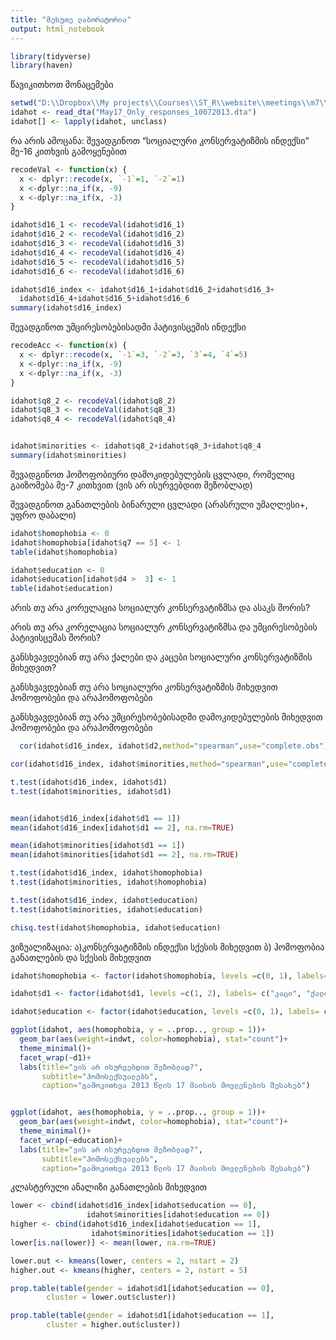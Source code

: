 ```yaml
---
title: "მეხუთე ლაბორატორია"
output: html_notebook
---
```


```r
library(tidyverse)
library(haven)
```

წავიკითხოთ მონაცემები

```r
setwd("D:\\Dropbox\\My projects\\Courses\\ST_R\\website\\meetings\\m7\\lab\\data")
idahot <- read_dta("May17_Only_responses_10072013.dta")
idahot[] <- lapply(idahot, unclass)
```

რა არის ამოცანა: შევადგინოთ "სოციალური კონსერვატიზმის ინდექსი" მე-16 კითხვის გამოყენებით

```r
recodeVal <- function(x) {
  x <- dplyr::recode(x, `-1`=1, `-2`=1)
  x <-dplyr::na_if(x, -9)
  x <-dplyr::na_if(x, -3)
}

idahot$d16_1 <- recodeVal(idahot$d16_1)
idahot$d16_2 <- recodeVal(idahot$d16_2)
idahot$d16_3 <- recodeVal(idahot$d16_3)
idahot$d16_4 <- recodeVal(idahot$d16_4)
idahot$d16_5 <- recodeVal(idahot$d16_5)
idahot$d16_6 <- recodeVal(idahot$d16_6)

idahot$d16_index <- idahot$d16_1+idahot$d16_2+idahot$d16_3+
  idahot$d16_4+idahot$d16_5+idahot$d16_6
summary(idahot$d16_index)


```

შევადგინოთ უმცირესობებისადმი პატივისცემის ინდექსი

```r
recodeAcc <- function(x) {
  x <- dplyr::recode(x, `-1`=3, `-2`=3, `3`=4, `4`=5)
  x <-dplyr::na_if(x, -9)
  x <-dplyr::na_if(x, -3)
}

idahot$q8_2 <- recodeVal(idahot$q8_2)
idahot$q8_3 <- recodeVal(idahot$q8_3)
idahot$q8_4 <- recodeVal(idahot$q8_4)


idahot$minorities <- idahot$q8_2+idahot$q8_3+idahot$q8_4
summary(idahot$minorities)

```

შევადგინოთ ჰომოფობიური დამოკიდებულების ცვლადი, რომელიც გაიზომება მე-7 კითხვით (ვის არ ისურვებდით მეზობლად)

შევადგინოთ განათლების ბინარული ცვლადი (არასრული უმაღლესი+, უფრო დაბალი)

```r

idahot$homophobia <- 0
idahot$homophobia[idahot$q7 == 5] <- 1
table(idahot$homophobia)

idahot$education <- 0
idahot$education[idahot$d4 >  3] <- 1
table(idahot$education)

```

არის თუ არა კორელაცია  სოციალურ კონსერვატიზმსა და ასაკს შორის?

არის თუ არა კორელაცია  სოციალურ კონსერვატიზმსა და  უმცირესობების პატივისცემას შორის?


განსხვავდებიან თუ არა ქალები და კაცები სოციალური კონსერვატიზმის მიხედვით?

განსხვავდებიან თუ არა სოციალური კონსერვატიზმის მიხედვით ჰომოფობები და არაჰომოფობები

განსხვავდებიან თუ არა უმცირესობებისადმი დამოკიდებულების მიხედვით ჰომოფობები და არაჰომოფობები


```r

  cor(idahot$d16_index, idahot$d2,method="spearman",use="complete.obs")

cor(idahot$d16_index, idahot$minorities,method="spearman",use="complete.obs")

t.test(idahot$d16_index, idahot$d1)
t.test(idahot$minorities, idahot$d1)


mean(idahot$d16_index[idahot$d1 == 1])
mean(idahot$d16_index[idahot$d1 == 2], na.rm=TRUE)

mean(idahot$minorities[idahot$d1 == 1])
mean(idahot$minorities[idahot$d1 == 2], na.rm=TRUE)

t.test(idahot$d16_index, idahot$homophobia)
t.test(idahot$minorities, idahot$homophobia)

t.test(idahot$d16_index, idahot$education)
t.test(idahot$minorities, idahot$education)

chisq.test(idahot$homophobia, idahot$education)

```


ვიზუალიზაცია: 
  ა)კონსერვატიზმის ინდექსი სქესის მიხედვით
  ბ) ჰომოფობია განათლების და სქესის მიხედვით

```r

idahot$homophobia <- factor(idahot$homophobia, levels =c(0, 1), labels= c("Yes", "No"))

idahot$d1 <- factor(idahot$d1, levels =c(1, 2), labels= c("კაცი", "ქალი"))

idahot$education <- factor(idahot$education, levels =c(0, 1), labels= c("უმაღლესზე დაბალი", "სრული ან არასრული უმაღლესი"))

ggplot(idahot, aes(homophobia, y = ..prop.., group = 1))+
  geom_bar(aes(weight=indwt, color=homophobia), stat="count")+
  theme_minimal()+
  facet_wrap(~d1)+
  labs(title="ვის არ ისურვებდით მეზობლად?",
       subtitle="ჰომოსექსუალებს",
       caption="გამოკითხვა 2013 წლის 17 მაისის მოვლენების შესახებ")



```

```r
ggplot(idahot, aes(homophobia, y = ..prop.., group = 1))+
  geom_bar(aes(weight=indwt, color=homophobia), stat="count")+
  theme_minimal()+
  facet_wrap(~education)+
  labs(title="ვის არ ისურვებდით მეზობლად?",
       subtitle="ჰომოსექსუალებს",
       caption="გამოკითხვა 2013 წლის 17 მაისის მოვლენების შესახებ")

```


კლასტერული ანალიზი განათლების მიხედვით

```r

lower <- cbind(idahot$d16_index[idahot$education == 0],
                 idahot$minorities[idahot$education == 0])
higher <- cbind(idahot$d16_index[idahot$education == 1],
                  idahot$minorities[idahot$education == 1])
lower[is.na(lower)] <- mean(lower, na.rm=TRUE)

lower.out <- kmeans(lower, centers = 2, nstart = 2)
higher.out <- kmeans(higher, centers = 2, nstart = 5)

prop.table(table(gender = idahot$d1[idahot$education == 0],
        cluster = lower.out$cluster))

prop.table(table(gender = idahot$d1[idahot$education == 1],
        cluster = higher.out$cluster))


```


